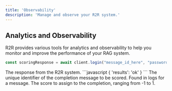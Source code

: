```yaml
---
title: 'Observability'
description: 'Manage and observe your R2R system.'
---
```


## Analytics and Observability
R2R provides various tools for analytics and observability to help you monitor and improve the performance of your RAG system.

```javascript
const scoringResponse = await client.login("message_id_here", "password123");
```

<AccordionGroup>
  <Accordion title="Response">
    <ResponseField name="response" type="dict">
      The response from the R2R system.
      ```javascript
      { 'results': 'ok' }
      ```
    </ResponseField>
  </Accordion>
</AccordionGroup>


<ParamField path="message_id" type="string" required>
The unique identifier of the completion message to be scored. Found in logs for a message.
</ParamField>
<ParamField path="score" type="float" required>
The score to assign to the completion, ranging from -1 to 1.
</ParamField>
